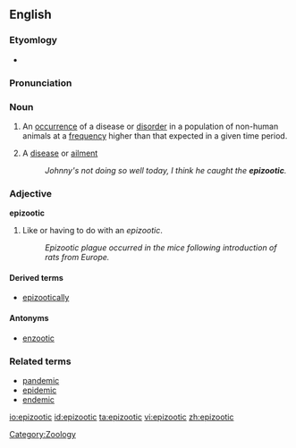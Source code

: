 {{wikipedia}}
==English==

===Etyomlogy===
* {{confix|epi|zo-|otic}}
===Pronunciation===
{{IPA|/ɛpɪ.zəˈwɒtɪk/|/ɛpɪ.zoʊˈɒtɪk/|(sense 2): /ɛpɪˈzuːdɪk/}}

===Noun===
{{en-noun}}

# {{context|epidemiology}} An [[occurrence]] of a disease or [[disorder]] in a population of non-human animals at a [[frequency]] higher than that expected in a given time period.
# {{dialect|humorous}} A [[disease]] or [[ailment]]
#: ''Johnny's not doing so well today, I think he caught the '''epizootic'''.''
===Adjective===
'''epizootic'''

# Like or having to do with an ''epizootic''.
#: ''Epizootic plague occurred in the mice following introduction of rats from Europe.''

====Derived terms====
* [[epizootically]]

====Antonyms====
* [[enzootic]]

===Related terms===
* [[pandemic]]
* [[epidemic]]
* [[endemic]]

[[Category:Zoology]]

[[io:epizootic]]
[[id:epizootic]]
[[ta:epizootic]]
[[vi:epizootic]]
[[zh:epizootic]]